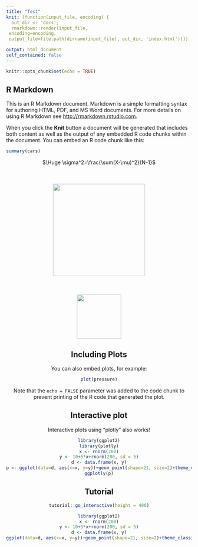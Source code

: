 ```yaml
---
title: "Test"
knit: (function(input_file, encoding) {
  out_dir <- 'docs';
  rmarkdown::render(input_file,
 encoding=encoding,
 output_file=file.path(dirname(input_file), out_dir, 'index.html'))})

output: html_document
self_contained: false
---
```


```r
knitr::opts_chunk$set(echo = TRUE)
```

## R Markdown

This is an R Markdown document. Markdown is a simple formatting syntax for authoring HTML, PDF, and MS Word documents. For more details on using R Markdown see <http://rmarkdown.rstudio.com>.

When you click the **Knit** button a document will be generated that includes both content as well as the output of any embedded R code chunks within the document. You can embed an R code chunk like this:

```r
summary(cars)
```
<center>
$\Huge \sigma^2=\frac{\sum(X-\mu)^2}{N-1}$
<div style="margin-bottom:50px;">
</div>
<center>
![](https://www.rstudio.com/wp-content/uploads/2018/10/RStudio-Logo.png){width=250px}
<div style="margin-bottom:50px;">
</div>
<center>
![](https://bookdown.org/yihui/rmarkdown/images/hex-rmarkdown.png){width=120px}

## Including Plots

You can also embed plots, for example:
<center>
```r
plot(pressure)
```
</center>
Note that the `echo = FALSE` parameter was added to the code chunk to prevent printing of the R code that generated the plot.

## Interactive plot
Interactive plots using "plotly" also works!
<center>
```r
library(ggplot2)
library(plotly)
x <- rnorm(200)
y <- 10+5*x+rnorm(200, sd = 5)
d <- data.frame(x, y)
p <- ggplot(data=d, aes(x=x, y=y))+geom_point(shape=21, size=2)+theme_classic()
ggplotly(p)
```

## Tutorial
```r
tutorial::go_interactive(height = 400)
```

```r
library(ggplot2)
x <- rnorm(200)
y <- 10+5*x+rnorm(200, sd = 5)
d <- data.frame(x, y)
ggplot(data=d, aes(x=x, y=y))+geom_point(shape=21, size=2)+theme_classic()

```
